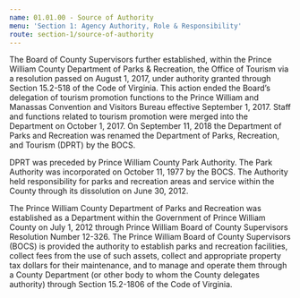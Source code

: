 ```yaml
---
name: 01.01.00 - Source of Authority
menu: 'Section 1: Agency Authority, Role & Responsibility'
route: section-1/source-of-authority
---
```

The Board of County Supervisors further established, within the Prince William County Department of Parks & Recreation, the Office of Tourism via a resolution passed on August 1, 2017, under authority granted through Section 15.2-518 of the Code of Virginia. This action ended the Board’s delegation of tourism promotion functions to the Prince William and Manassas Convention and Visitors Bureau effective September 1, 2017. Staff and functions related to tourism promotion were merged into the Department on October 1, 2017. On September 11, 2018 the Department of Parks and Recreation was renamed the Department of Parks, Recreation, and Tourism (DPRT) by the BOCS.

DPRT was preceded by Prince William County Park Authority. The Park Authority was incorporated on October 11, 1977 by the BOCS. The Authority held responsibility for parks and recreation areas and service within the County through its dissolution on June 30, 2012.

The Prince William County Department of Parks and Recreation was established as a Department within the Government of Prince William County on July 1, 2012 through Prince William Board of County Supervisors Resolution Number 12-326. The Prince William Board of County Supervisors (BOCS) is provided the authority to establish parks and recreation facilities, collect fees from the use of such assets, collect and appropriate property tax dollars for their maintenance, and to manage and operate them through a County Department (or other body to whom the County delegates authority) through Section 15.2-1806 of the Code of Virginia.
